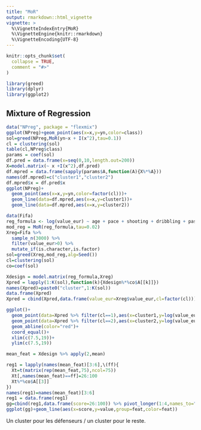 ```yaml
---
title: "MoR"
output: rmarkdown::html_vignette
vignette: >
  %\VignetteIndexEntry{MoR}
  %\VignetteEngine{knitr::rmarkdown}
  %\VignetteEncoding{UTF-8}
---
```


```r
knitr::opts_chunk$set(
  collapse = TRUE,
  comment = "#>"
)
```


```r
library(greed)
library(dplyr)
library(ggplot2)
```

## Mixture of Regression

```r
data("NPreg", package = "flexmix")
ggplot(NPreg)+geom_point(aes(x=x,y=yn,color=class))
sol=greed(NPreg,MoR(yn~x + I(x^2),tau=0.1))
cl = clustering(sol)
table(cl,NPreg$class)
params = coef(sol)
df.pred = data.frame(x=seq(0,10,length.out=200))
X=model.matrix(~ x +I(x^2),df.pred)
df.mpred = data.frame(sapply(params$A,function(A){X%*%A}))
names(df.mpred)=c("cluster1","cluster2")
df.mpred$x = df.pred$x
ggplot(NPreg)+
  geom_point(aes(x=x,y=yn,color=factor(cl)))+
  geom_line(data=df.mpred,aes(x=x,y=cluster1))+
  geom_line(data=df.mpred,aes(x=x,y=cluster2))
```


```r
data(Fifa)
reg_formula <- log(value_eur) ~ age + pace + shooting + dribbling + passing + defending  + physic + preferred_foot
mod_reg = MoR(reg_formula,tau=0.02)
Xreg=Fifa %>% 
  sample_n(3000) %>% 
  filter(value_eur>0) %>% 
  mutate_if(is.character,is.factor)
sol=greed(Xreg,mod_reg,alg=Seed())
cl=clustering(sol)
co=coef(sol)

Xdesign = model.matrix(reg_formula,Xreg)
Xpred = lapply(1:K(sol),function(k){Xdesign%*%co$A[[k]]})
names(Xpred)=paste0("cluster",1:K(sol))
data.frame(Xpred)
Xpred = cbind(Xpred,data.frame(value_eur=Xreg$value_eur,cl=factor(cl)))

ggplot()+
  geom_point(data=Xpred %>% filter(cl==1),aes(x=cluster1,y=log(value_eur),color=cl))+
  geom_point(data=Xpred %>% filter(cl==2),aes(x=cluster2,y=log(value_eur),color=cl))+
  geom_abline(color="red")+
  coord_equal()+
  xlim(c(7.5,19))+
  ylim(c(7.5,19))

mean_feat = Xdesign %>% apply(2,mean)

reg1 = lapply(names(mean_feat)[3:6],\(ff){
  Xt=t(matrix(rep(mean_feat,75),ncol=75))
  Xt[,names(mean_feat)==ff]=26:100
  Xt%*%co$A[[3]]
})
names(reg1)=names(mean_feat)[3:6]
reg1 = data.frame(reg1)
gg=cbind(reg1,data.frame(score=26:100)) %>% pivot_longer(1:4,names_to="feat")
ggplot(gg)+geom_line(aes(x=score,y=value,group=feat,color=feat))

```

Un cluster pour les défenseurs / un cluster pour le reste.
